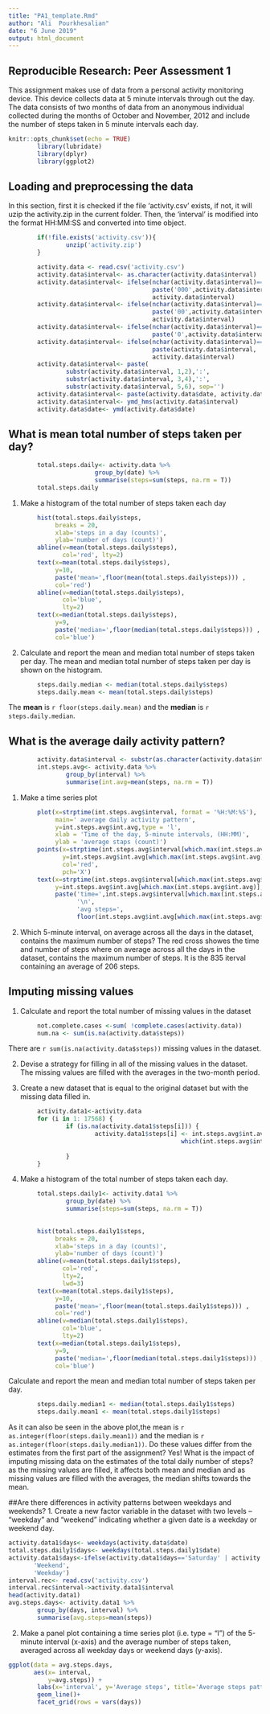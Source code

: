 ```yaml
---
title: "PA1_template.Rmd"
author: "Ali  Pourkhesalian"
date: "6 June 2019"
output: html_document
---
```


## Reproducible Research: Peer Assessment 1
This assignment makes use of data from a personal activity monitoring device. This device collects data at 5 minute intervals through out the day. The data consists of two months of data from an anonymous individual collected during the months of October and November, 2012 and include the number of steps taken in 5 minute intervals each day.


```r
knitr::opts_chunk$set(echo = TRUE)
        library(lubridate)
        library(dplyr)
        library(ggplot2)
```

## Loading and preprocessing the data
In this section, first it is checked if the file 'activity.csv' exists, if not, it will uzip the activity.zip in the current folder. Then, the 'interval' is modified into the format HH:MM:SS and converted into time object.

```r
        if(!file.exists('activity.csv')){
                unzip('activity.zip')
        }

        activity.data <- read.csv('activity.csv')
        activity.data$interval<- as.character(activity.data$interval)
        activity.data$interval<- ifelse(nchar(activity.data$interval)==1,
                                        paste('000',activity.data$interval, '00',sep = ''),
                                        activity.data$interval)
        activity.data$interval<- ifelse(nchar(activity.data$interval)==2, 
                                        paste('00',activity.data$interval, '00',sep = ''), 
                                        activity.data$interval)
        activity.data$interval<- ifelse(nchar(activity.data$interval)==3, 
                                        paste('0',activity.data$interval, '00',sep = ''),                                         activity.data$interval)
        activity.data$interval<- ifelse(nchar(activity.data$interval)==4,
                                        paste(activity.data$interval, '00',sep = ''), 
                                        activity.data$interval)
        activity.data$interval<- paste(
                substr(activity.data$interval, 1,2),':',
                substr(activity.data$interval, 3,4),':',
                substr(activity.data$interval, 5,6), sep='')
        activity.data$interval<- paste(activity.data$date, activity.data$interval)
        activity.data$interval<- ymd_hms(activity.data$interval)
        activity.data$date<- ymd(activity.data$date)
```
## What is mean total number of steps taken per day?
```r
        total.steps.daily<- activity.data %>%
                        group_by(date) %>%
                        summarise(steps=sum(steps, na.rm = T))
        total.steps.daily

```

1. Make a histogram of the total number of steps taken each day

```r
        hist(total.steps.daily$steps, 
             breaks = 20, 
             xlab='steps in a day (counts)', 
             ylab='number of days (count)')
        abline(v=mean(total.steps.daily$steps), 
               col='red', lty=2)
        text(x=mean(total.steps.daily$steps), 
             y=10, 
             paste('mean=',floor(mean(total.steps.daily$steps))) , 
             col='red')
        abline(v=median(total.steps.daily$steps), 
               col='blue', 
               lty=2)
        text(x=median(total.steps.daily$steps),
             y=9,
             paste('median=',floor(median(total.steps.daily$steps))) ,
             col='blue')

```

2. Calculate and report the mean and median total number of steps taken per day.
The mean and median total number of steps taken per day is shown on the histogram.

```r
        steps.daily.median <- median(total.steps.daily$steps)
        steps.daily.mean <- mean(total.steps.daily$steps)

```

The **mean** is `r floor(steps.daily.mean)` and the **median** is `r steps.daily.median`.

## What is the average daily activity pattern?
```r
        activity.data$interval <- substr(as.character(activity.data$interval), 12, 19)
        int.steps.avg<- activity.data %>%
                group_by(interval) %>%
                summarise(int.avg=mean(steps, na.rm = T))
```

1. Make a time series plot
```r
        plot(x=strptime(int.steps.avg$interval, format = '%H:%M:%S'), 
             main=' average daily activity pattern',
             y=int.steps.avg$int.avg,type = 'l',
             xlab = 'Time of the day, 5-minute intervals, (HH:MM)',
             ylab = 'average staps (count)')
        points(x=strptime(int.steps.avg$interval[which.max(int.steps.avg$int.avg)], format = '%H:%M:%S'), 
               y=int.steps.avg$int.avg[which.max(int.steps.avg$int.avg)], 
               col='red', 
               pch='X')
        text(x=strptime(int.steps.avg$interval[which.max(int.steps.avg$int.avg)], format = '%H:%M:%S'),
             y=int.steps.avg$int.avg[which.max(int.steps.avg$int.avg)], col='red',
             paste('time=',int.steps.avg$interval[which.max(int.steps.avg$int.avg)],
                   '\n', 
                   'avg steps=',
                   floor(int.steps.avg$int.avg[which.max(int.steps.avg$int.avg)])), pos = 1)
```

2.  Which 5-minute interval, on average across all the days in the dataset, contains the maximum number of steps?
The red cross showes the time and number of steps where on average across all the days in the dataset, contains the maximum number of steps. 
It is the 835 iterval containing an average of 206 steps.

## Imputing missing values
1. Calculate and report the total number of missing values in the dataset
```r
        not.complete.cases <-sum( !complete.cases(activity.data))        
        num.na <- sum(is.na(activity.data$steps))

```
There are `r sum(is.na(activity.data$steps))` missing values in the dataset.

2. Devise a strategy for filling in all of the missing values in the dataset.
The missing values are filled with the averages in the two-month period.

3. Create a new dataset that is equal to the original dataset but with the missing data filled in.
```r
        activity.data1<-activity.data
        for (i in 1: 17568) {
                if (is.na(activity.data1$steps[i])) {
                        activity.data1$steps[i] <- int.steps.avg$int.avg[ 
                                                which(int.steps.avg$interval==activity.data1$interval[i])] 
        
                }
        }

```


4. Make a histogram of the total number of steps taken each day.

```r
        total.steps.daily1<- activity.data1 %>%
                group_by(date) %>%
                summarise(steps=sum(steps, na.rm = T))
                
                
        hist(total.steps.daily1$steps, 
             breaks = 20, 
             xlab='steps in a day (counts)', 
             ylab='number of days (count)')
        abline(v=mean(total.steps.daily1$steps), 
               col='red',
               lty=2,
               lwd=3)
        text(x=mean(total.steps.daily1$steps), 
             y=10, 
             paste('mean=',floor(mean(total.steps.daily1$steps))) , 
             col='red')
        abline(v=median(total.steps.daily1$steps), 
               col='blue', 
               lty=2)
        text(x=median(total.steps.daily1$steps),
             y=9,
             paste('median=',floor(median(total.steps.daily1$steps))) ,
             col='blue')

```

Calculate and report the mean and median total number of steps taken per day.
```r
        steps.daily.median1 <- median(total.steps.daily1$steps)
        steps.daily.mean1 <- mean(total.steps.daily1$steps)
```
As it can also be seen in the above plot,the mean is `r as.integer(floor(steps.daily.mean1))` and the median is `r as.integer(floor(steps.daily.median1)) `.
Do these values differ from the estimates from the first part of the assignment? Yes!
What is the impact of imputing missing data on the estimates of the total daily number of steps?
as the missing values are filled, it affects both mean and median and as missing values are filled with the averages, the median shifts towards the mean.

##Are there differences in activity patterns between weekdays and weekends?
1. Create a new factor variable in the dataset with two levels -- "weekday" and "weekend" indicating whether a given date is a weekday or weekend day.

```r
activity.data1$days<- weekdays(activity.data$date)        
total.steps.daily1$days<- weekdays(total.steps.daily1$date)        
activity.data1$days<-ifelse(activity.data1$days=='Saturday' | activity.data1$days=='Sunday', 
       'Weekend', 
       'Weekday')
interval.rec<- read.csv('activity.csv')
interval.rec$interval->activity.data1$interval
head(activity.data1)
avg.steps.days<- activity.data1 %>%
        group_by(days, interval) %>%
        summarise(avg.steps=mean(steps))

```
2. Make a panel plot containing a time series plot (i.e. type = "l") of the 5-minute interval (x-axis) and the average number of steps taken, averaged across all weekday days or weekend days (y-axis). 

```r
ggplot(data = avg.steps.days, 
       aes(x= interval, 
           y=avg.steps)) + 
        labs(x='interval', y='Average steps', title='Average steps pattern over weekends and weedays')+
        geom_line()+
        facet_grid(rows = vars(days))

```

